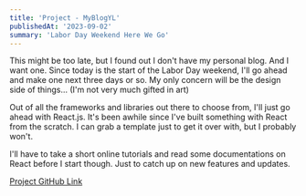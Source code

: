 ```yaml
---
title: 'Project - MyBlogYL'
publishedAt: '2023-09-02'
summary: 'Labor Day Weekend Here We Go'
---
```


This might be too late, but I found out I don't have my personal blog. And I want one. 
Since today is the start of the Labor Day weekend, I'll go ahead and make one next three days or so.
My only concern will be the design side of things... (I'm not very much gifted in art)

Out of all the frameworks and libraries out there to choose from, I'll just go ahead with React.js. 
It's been awhile since I've built something with React from the scratch. 
I can grab a template just to get it over with, but I probably won't.

I'll have to take a short online tutorials and read some documentations on React before I start though. 
Just to catch up on new features and updates.

<a href='https://github.com/ggamsang812/MyBlogYL' target='_blank'>Project GitHub Link</a>
